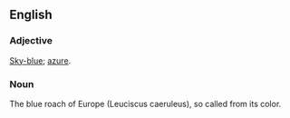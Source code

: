 ==English==
===Adjective===
[[Sky-blue]]; [[azure]].

===Noun===
The blue roach of Europe (Leuciscus caeruleus), so called from its color.